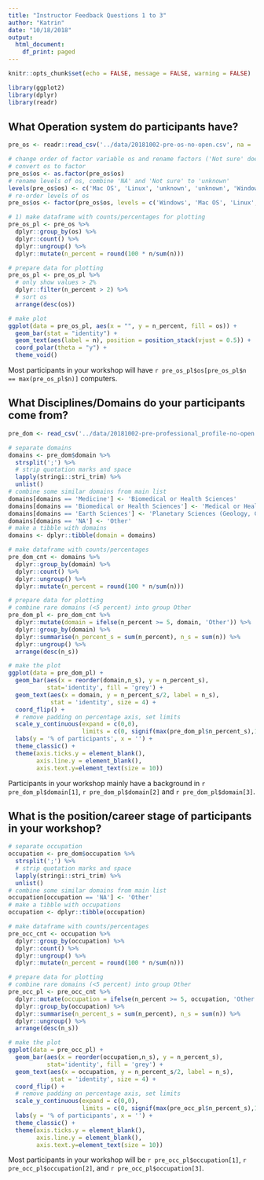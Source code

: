 ```yaml
---
title: "Instructor Feedback Questions 1 to 3"
author: "Katrin"
date: "10/18/2018"
output:
  html_document:
    df_print: paged
---
```


```r
knitr::opts_chunk$set(echo = FALSE, message = FALSE, warning = FALSE)
```

```r
library(ggplot2)
library(dplyr)
library(readr)
```

## What Operation system do participants have?
```r
pre_os <- readr::read_csv('../data/20181002-pre-os-no-open.csv', na = '<NA>')
```

```r
# change order of factor variable os and rename factors ('Not sure' does not contain real space, more steps in renaming ...!)
# convert os to factor
pre_os$os <- as.factor(pre_os$os)
# rename levels of os, combine 'NA' and 'Not sure' to 'unknown'
levels(pre_os$os) <- c('Mac OS', 'Linux', 'unknown', 'unknown', 'Windows')
# re-order levels of os
pre_os$os <- factor(pre_os$os, levels = c('Windows', 'Mac OS', 'Linux', 'unknown'))
```

```r
# 1) make dataframe with counts/percentages for plotting
pre_os_pl <- pre_os %>%
  dplyr::group_by(os) %>%
  dplyr::count() %>%
  dplyr::ungroup() %>%
  dplyr::mutate(n_percent = round(100 * n/sum(n)))
```

```r
# prepare data for plotting
pre_os_pl <- pre_os_pl %>%
  # only show values > 2%
  dplyr::filter(n_percent > 2) %>%
  # sort os
  arrange(desc(os))
```

```r
# make plot
ggplot(data = pre_os_pl, aes(x = "", y = n_percent, fill = os)) + 
  geom_bar(stat = "identity") +
  geom_text(aes(label = n), position = position_stack(vjust = 0.5)) +
  coord_polar(theta = "y") + 
  theme_void()
```

Most participants in your workshop will have `r pre_os_pl$os[pre_os_pl$n == max(pre_os_pl$n)]` computers.


## What Disciplines/Domains do your participants come from?
```r
pre_dom <- read_csv('../data/20181002-pre-professional_profile-no-open.csv', na = '<NA>')
```


```r
# separate domains
domains <- pre_dom$domain %>%
  strsplit(';') %>%
  # strip quotation marks and space
  lapply(stringi::stri_trim) %>%
  unlist()
# combine some similar domains from main list
domains[domains == 'Medicine'] <- 'Biomedical or Health Sciences'
domains[domains == 'Biomedical or Health Sciences'] <- 'Medical or Health Sciences'
domains[domains == 'Earth Sciences'] <- 'Planetary Sciences (Geology, Climatology, Oceanography, etc.)'
domains[domains == 'NA'] <- 'Other'
# make a tibble with domains
domains <- dplyr::tibble(domain = domains)
```

```r
# make dataframe with counts/percentages
pre_dom_cnt <- domains %>%
  dplyr::group_by(domain) %>%
  dplyr::count() %>%
  dplyr::ungroup() %>%
  dplyr::mutate(n_percent = round(100 * n/sum(n)))
```

```r
# prepare data for plotting
# combine rare domains (<5 percent) into group Other
pre_dom_pl <- pre_dom_cnt %>%
  dplyr::mutate(domain = ifelse(n_percent >= 5, domain, 'Other')) %>%
  dplyr::group_by(domain) %>%
  dplyr::summarise(n_percent_s = sum(n_percent), n_s = sum(n)) %>%
  dplyr::ungroup() %>%
  arrange(desc(n_s))
```


```r
# make the plot
ggplot(data = pre_dom_pl) +
  geom_bar(aes(x = reorder(domain,n_s), y = n_percent_s), 
           stat='identity', fill = 'grey') + 
  geom_text(aes(x = domain, y = n_percent_s/2, label = n_s), 
            stat = 'identity', size = 4) + 
  coord_flip() +
  # remove padding on percentage axis, set limits
  scale_y_continuous(expand = c(0,0), 
                     limits = c(0, signif(max(pre_dom_pl$n_percent_s),1))) +
  labs(y = '% of participants', x = '') +
  theme_classic() +
  theme(axis.ticks.y = element_blank(),
        axis.line.y = element_blank(),
        axis.text.y=element_text(size = 10))
```

Participants in your workshop mainly have a background in `r pre_dom_pl$domain[1]`, `r pre_dom_pl$domain[2]` and `r pre_dom_pl$domain[3]`.


## What is the position/career stage of participants in your workshop?
```r
# separate occupation
occupation <- pre_dom$occupation %>%
  strsplit(';') %>%
  # strip quotation marks and space
  lapply(stringi::stri_trim) %>%
  unlist()
# combine some similar domains from main list
occupation[occupation == 'NA'] <- 'Other'
# make a tibble with occupations
occupation <- dplyr::tibble(occupation)
```

```r
# make dataframe with counts/percentages
pre_occ_cnt <- occupation %>%
  dplyr::group_by(occupation) %>%
  dplyr::count() %>%
  dplyr::ungroup() %>%
  dplyr::mutate(n_percent = round(100 * n/sum(n)))
```

```r
# prepare data for plotting
# combine rare domains (<5 percent) into group Other
pre_occ_pl <- pre_occ_cnt %>%
  dplyr::mutate(occupation = ifelse(n_percent >= 5, occupation, 'Other')) %>%
  dplyr::group_by(occupation) %>%
  dplyr::summarise(n_percent_s = sum(n_percent), n_s = sum(n)) %>%
  dplyr::ungroup() %>%
  arrange(desc(n_s))
```


```r
# make the plot
ggplot(data = pre_occ_pl) +
  geom_bar(aes(x = reorder(occupation,n_s), y = n_percent_s), 
           stat='identity', fill = 'grey') + 
  geom_text(aes(x = occupation, y = n_percent_s/2, label = n_s), 
            stat = 'identity', size = 4) + 
  coord_flip() +
  # remove padding on percentage axis, set limits
  scale_y_continuous(expand = c(0,0), 
                     limits = c(0, signif(max(pre_occ_pl$n_percent_s),1))) +
  labs(y = '% of participants', x = '') +
  theme_classic() +
  theme(axis.ticks.y = element_blank(),
        axis.line.y = element_blank(),
        axis.text.y=element_text(size = 10))
```

Most participants in your workshop will be `r pre_occ_pl$occupation[1]`, `r pre_occ_pl$occupation[2]`, and `r pre_occ_pl$occupation[3]`.

